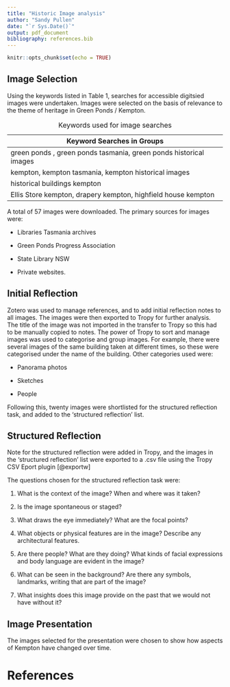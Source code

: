 ```yaml
---
title: "Historic Image analysis"
author: "Sandy Pullen"
date: "`r Sys.Date()`"
output: pdf_document
bibliography: references.bib
---
```


```r
knitr::opts_chunk$set(echo = TRUE)
```

## Image Selection

Using the keywords listed in Table 1, searches for accessible digitsied images were undertaken. Images were selected on the basis of relevance to the theme of heritage in Green Ponds / Kempton.

| Keyword Searches in Groups                                        |
|-------------------------------------------------------------------|
| green ponds , green ponds tasmania, green ponds historical images |
| kempton, kempton tasmania, kempton historical images              |
| historical buildings kempton                                      |
| Ellis Store kempton, drapery kempton, highfield house kempton     |

: Keywords used for image searches

A total of 57 images were downloaded. The primary sources for images were:

-   Libraries Tasmania archives

-   Green Ponds Progress Association

-   State Library NSW

-   Private websites.

## Initial Reflection

Zotero was used to manage references, and to add initial reflection notes to all images. The images were then exported to Tropy for further analysis. The title of the image was not imported in the transfer to Tropy so this had to be manually copied to notes. The power of Tropy to sort and manage images was used to categorise and group images. For example, there were several images of the same building taken at different times, so these were categorised under the name of the building. Other categories used were:

-   Panorama photos

-   Sketches

-   People

Following this, twenty images were shortlisted for the structured reflection task, and added to the 'structured reflection' list.

## Structured Reflection

Note for the structured reflection were added in Tropy, and the images in the 'structured reflection' list were exported to a .csv file using the Tropy CSV Eport plugin [@exportw]

The questions chosen for the structured reflection task were:

1.  What is the context of the image? When and where was it taken?

2.  Is the image spontaneous or staged?

3.  What draws the eye immediately? What are the focal points?

4.  What objects or physical features are in the image? Describe any architectural features.

5.  Are there people? What are they doing? What kinds of facial expressions and body language are evident in the image?

6.  What can be seen in the background? Are there any symbols, landmarks, writing that are part of the image?

7.  What insights does this image provide on the past that we would not have without it?

## Image Presentation

The images selected for the presentation were chosen to show how aspects of Kempton have changed over time.

# References
